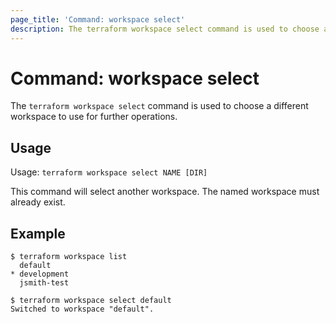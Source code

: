 ```yaml
---
page_title: 'Command: workspace select'
description: The terraform workspace select command is used to choose a workspace.
---
```


# Command: workspace select

The `terraform workspace select` command is used to choose a different
workspace to use for further operations.

## Usage

Usage: `terraform workspace select NAME [DIR]`

This command will select another workspace. The named workspace must already
exist.

## Example

```
$ terraform workspace list
  default
* development
  jsmith-test

$ terraform workspace select default
Switched to workspace "default".
```
